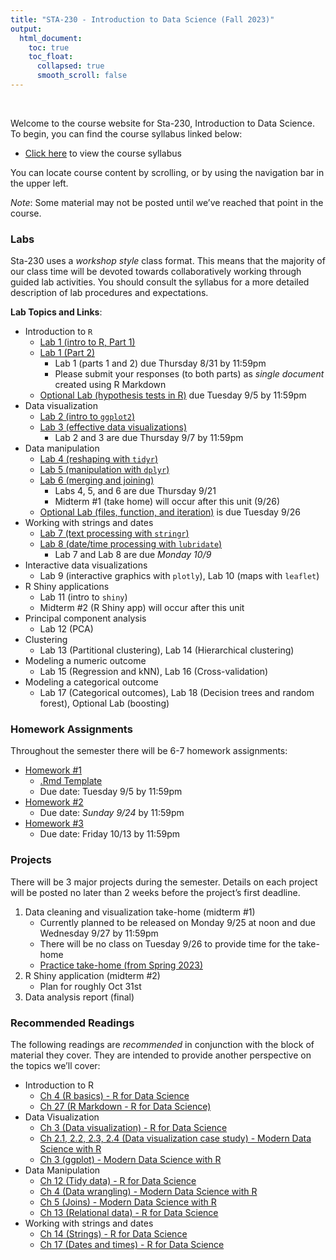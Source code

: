 ```yaml
---
title: "STA-230 - Introduction to Data Science (Fall 2023)"
output:
  html_document:
    toc: true
    toc_float:
      collapsed: true
      smooth_scroll: false
---
```


$~$

Welcome to the course website for Sta-230, Introduction to Data Science. To begin, you can find the course syllabus linked below:

- [Click here](syllabus230f23.html) to view the course syllabus

You can locate course content by scrolling, or by using the navigation bar in the upper left.  

*Note*: Some material may not be posted until we've reached that point in the course.

### Labs

Sta-230 uses a *workshop style* class format. This means that the majority of our class time will be devoted towards collaboratively working through guided lab activities. You should consult the syllabus for a more detailed description of lab procedures and expectations.

**Lab Topics and Links**:

- Introduction to `R`
    - [Lab 1 (intro to R, Part 1)](s230f23/intro.html)
    - [Lab 1 (Part 2)](s230f23/intro2.html)
        - Lab 1 (parts 1 and 2) due Thursday 8/31 by 11:59pm
        - Please submit your responses (to both parts) as *single document* created using R Markdown
    - [Optional Lab (hypothesis tests in R)](s230f23/ht.html) due Tuesday 9/5 by 11:59pm
- Data visualization
    - [Lab 2 (intro to `ggplot2`)](s230f23/ggplot.html)
    - [Lab 3 (effective data visualizations)](s230f23/ggplot2.html)
        - Lab 2 and 3 are due Thursday 9/7 by 11:59pm
- Data manipulation
    - [Lab 4 (reshaping with `tidyr`)](s230f23/tidyr.html)
    - [Lab 5 (manipulation with `dplyr`)](s230f23/dplyr.html)
    - [Lab 6 (merging and joining)](s230f23/joins.html)
        - Labs 4, 5, and 6 are due Thursday 9/21
        - Midterm #1 (take home) will occur after this unit (9/26)
    - [Optional Lab (files, function, and iteration)](s230f23/files.html) is due Tuesday 9/26
- Working with strings and dates
    - [Lab 7 (text processing with `stringr`)](s230f23/strings.html)
    - [Lab 8 (date/time processing with `lubridate`)](s230f23/dates.html)
        - Lab 7 and Lab 8 are due *Monday 10/9*
- Interactive data visualizations
    - Lab 9 (interactive graphics with `plotly`), Lab 10 (maps with `leaflet`)
- R Shiny applications
    - Lab 11 (intro to `shiny`)
    - Midterm #2 (R Shiny app) will occur after this unit
- Principal component analysis
    - Lab 12 (PCA)
- Clustering
    - Lab 13 (Partitional clustering), Lab 14 (Hierarchical clustering)
- Modeling a numeric outcome
    - Lab 15 (Regression and kNN), Lab 16 (Cross-validation)
- Modeling a categorical outcome
    - Lab 17 (Categorical outcomes), Lab 18 (Decision trees and random forest), Optional Lab (boosting)

### Homework Assignments

Throughout the semester there will be 6-7 homework assignments:

- [Homework #1](s230f23/hw1.html)
    - [.Rmd Template](s230f23/hw1.zip)
    - Due date: Tuesday 9/5 by 11:59pm
- [Homework #2](s230f23/hw2.html)
    - Due date: *Sunday 9/24* by 11:59pm
- [Homework #3](s230f23/hw3.html)
    - Due date: Friday 10/13 by 11:59pm

### Projects

There will be 3 major projects during the semester. Details on each project will be posted no later than 2 weeks before the project's first deadline.

1. Data cleaning and visualization take-home (midterm #1)
    - Currently planned to be released on Monday 9/25 at noon and due Wednesday 9/27 by 11:59pm
    - There will be no class on Tuesday 9/26 to provide time for the take-home
    - [Practice take-home (from Spring 2023)](s230f23/takehome2.pdf)
2. R Shiny application (midterm #2)
    - Plan for roughly Oct 31st
3. Data analysis report (final)

### Recommended Readings

The following readings are *recommended* in conjunction with the block of material they cover. They are intended to provide another perspective on the topics we'll cover:

- Introduction to R
    - [Ch 4 (R basics) - R for Data Science](https://r4ds.had.co.nz/workflow-basics.html)
    - [Ch 27 (R Markdown - R for Data Science)](https://r4ds.had.co.nz/r-markdown.html)
- Data Visualization
    - [Ch 3 (Data visualization) - R for Data Science](https://r4ds.had.co.nz/data-visualisation.html)
    - [Ch 2.1, 2.2, 2.3, 2.4 (Data visualization case study) - Modern Data Science with R](https://mdsr-book.github.io/mdsr2e/ch-vizI.html)
    - [Ch 3 (ggplot) - Modern Data Science with R](https://mdsr-book.github.io/mdsr2e/ch-vizII.html)
- Data Manipulation
    - [Ch 12 (Tidy data) - R for Data Science](https://r4ds.had.co.nz/tidy-data.html)
    - [Ch 4 (Data wrangling) - Modern Data Science with R](https://mdsr-book.github.io/mdsr2e/ch-dataI.html)
    - [Ch 5 (Joins) - Modern Data Science with R](https://mdsr-book.github.io/mdsr2e/ch-join.html)
    - [Ch 13 (Relational data) - R for Data Science](https://r4ds.had.co.nz/relational-data.html)   
- Working with strings and dates
    - [Ch 14 (Strings) - R for Data Science](https://r4ds.had.co.nz/strings.html)     
    - [Ch 17 (Dates and times) - R for Data Science](https://r4ds.had.co.nz/dates-and-times.html)

